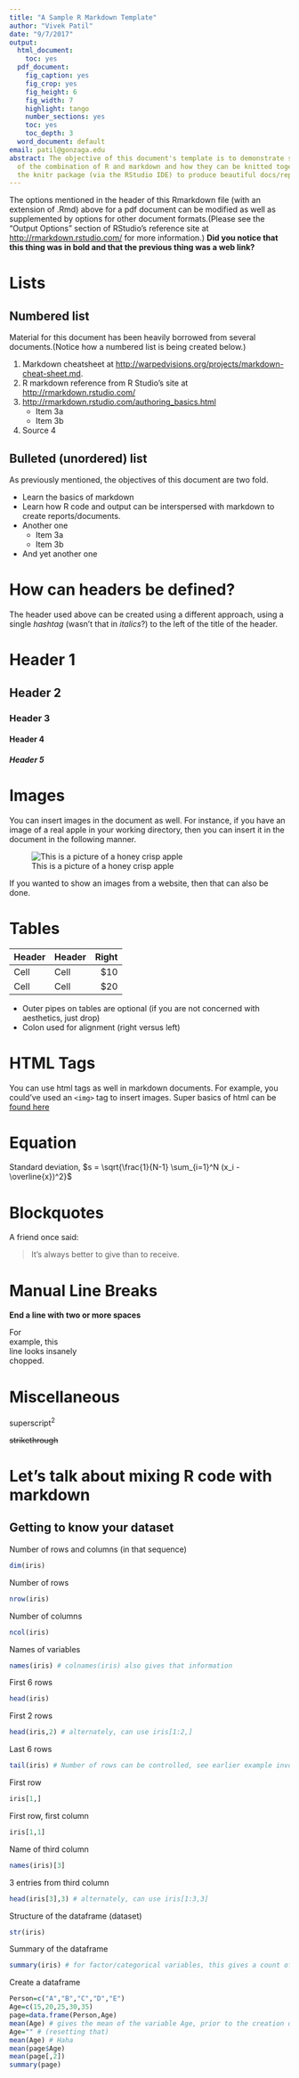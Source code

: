 ```yaml
---
title: "A Sample R Markdown Template"
author: "Vivek Patil"
date: "9/7/2017"
output:
  html_document:
    toc: yes
  pdf_document:
    fig_caption: yes
    fig_crop: yes
    fig_height: 6
    fig_width: 7
    highlight: tango
    number_sections: yes
    toc: yes
    toc_depth: 3
  word_document: default
email: patil@gonzaga.edu
abstract: The objective of this document's template is to demonstrate some basics
  of the combination of R and markdown and how they can be knitted together using
  the knitr package (via the RStudio IDE) to produce beautiful docs/reports.
---
```


The options mentioned in the header of this Rmarkdown file (with an extension of .Rmd) above for a pdf document can be modified as well as supplemented by options for other document formats.(Please see the "Output Options" section of RStudio's reference site at [http://rmarkdown.rstudio.com/](http://rmarkdown.rstudio.com/) for more information.) **Did you notice that this thing was in bold and that the previous thing was a web link?** 

Lists
=======================

## Numbered list

Material for this document has been heavily borrowed from several documents.(Notice how a numbered list is being created below.)

1. Markdown cheatsheet at [http://warpedvisions.org/projects/markdown-cheat-sheet.md](http://warpedvisions.org/projects/markdown-cheat-sheet.md).
2. R markdown reference from R Studio's site at [http://rmarkdown.rstudio.com/](http://rmarkdown.rstudio.com/)
3. [http://rmarkdown.rstudio.com/authoring_basics.html](http://rmarkdown.rstudio.com/authoring_basics.html)
    + Item 3a
    + Item 3b
4. Source 4

## Bulleted (unordered) list

As previously mentioned, the objectives of this document are two fold.

* Learn the basics of markdown
* Learn how R code and output can be interspersed with markdown to create reports/documents.
- Another one
    + Item 3a
    + Item 3b
+ And yet another one


How can headers be defined?
=============================

The header used above can be created using a different approach, using a single _hashtag_ (wasn't that in _italics_?) to the left of the title of the header.

# Header 1 
## Header 2 
### Header 3 
#### Header 4 
##### Header 5 


# Images

You can insert images in the document as well. For instance, if you have an image of a real apple in your working directory, then you can insert it in the document in the following manner.  

![This is a picture of a honey crisp apple](apple.jpg "A real =apple, a honey-crisp one")

If you wanted to show an images from a website, then that can also be done.

# Tables 

| Header | Header | Right  |
| ------ | ------ | -----: |
|  Cell  |  Cell  |   $10  |
|  Cell  |  Cell  |   $20  |

* Outer pipes on tables are optional (if you are not concerned with aesthetics, just drop)
* Colon used for alignment (right versus left)

# HTML Tags

You can use html tags as well in markdown documents. For example, you could've used an `<img>` tag to insert images. Super basics of html can be [found here](http://bryanhadaway.com/super-basic-html-guide/) 

# Equation


Standard deviation, $s = \sqrt{\frac{1}{N-1} \sum_{i=1}^N (x_i - \overline{x})^2}$


# Blockquotes

A friend once said:

> It's always better to give
> than to receive.

# Manual Line Breaks

**End a line with two or more spaces**  

For    
example, this   
line looks insanely      
chopped.


# Miscellaneous

superscript^2^

~~strikethrough~~

# Let's talk about mixing R code with markdown

## Getting to know your dataset

Number of rows and columns (in that sequence)

```r
dim(iris)
```

Number of rows

```r
nrow(iris)
```

Number of columns

```r
ncol(iris)
```

Names of variables

```r
names(iris) # colnames(iris) also gives that information
```

First 6 rows 

```r
head(iris)
```

First 2 rows

```r
head(iris,2) # alternately, can use iris[1:2,]
```

Last 6 rows

```r
tail(iris) # Number of rows can be controlled, see earlier example involving the head command
```

First row

```r
iris[1,]
```

First row, first column

```r
iris[1,1]
```

Name of third column

```r
names(iris)[3]
```

3 entries from third column

```r
head(iris[3],3) # alternately, can use iris[1:3,3]
```

Structure of the dataframe (dataset)

```r
str(iris)
```

Summary of the dataframe

```r
summary(iris) # for factor/categorical variables, this gives a count of all categories
```

Create a dataframe

```r
Person=c("A","B","C","D","E")
Age=c(15,20,25,30,35)
page=data.frame(Person,Age)
mean(Age) # gives the mean of the variable Age, prior to the creation of the dataset
Age="" # (resetting that)
mean(Age) # Haha
mean(page$Age)
mean(page[,2])
summary(page)
```


